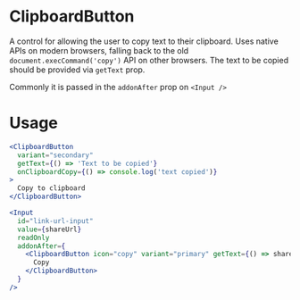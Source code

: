 
<Meta title="MDX|ClipboardButton" component={ClipboardButton} />

# ClipboardButton

A control for allowing the user to copy text to their clipboard. Uses native APIs on modern browsers, falling back to the old `document.execCommand('copy')` API on other browsers. The text to be copied should be provided via `getText` prop.

Commonly it is passed in the `addonAfter` prop on `<Input />`

# Usage

```jsx
<ClipboardButton
  variant="secondary"
  getText={() => 'Text to be copied'}
  onClipboardCopy={() => console.log('text copied')}
>
  Copy to clipboard
</ClipboardButton>
```

```jsx
<Input
  id="link-url-input"
  value={shareUrl}
  readOnly
  addonAfter={
    <ClipboardButton icon="copy" variant="primary" getText={() => shareUrl}>
      Copy
    </ClipboardButton>
  }
/>
```

<ArgTypes of={ClipboardButton} />
